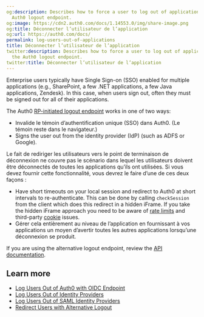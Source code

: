```yaml
---
og:description: Describes how to force a user to log out of applications using the
  Auth0 logout endpoint.
og:image: https://cdn2.auth0.com/docs/1.14553.0/img/share-image.png
og:title: Déconnecter l’utilisateur de l’application
og:url: https://auth0.com/docs/
permalink: log-users-out-of-applications
title: Déconnecter l’utilisateur de l’application
twitter:description: Describes how to force a user to log out of applications using
  the Auth0 logout endpoint.
twitter:title: Déconnecter l’utilisateur de l’application
---
```


Enterprise users typically have <Tooltip tip="Single Sign-On (SSO): Service that, after a user logs into one applicaton, automatically logs that user in to other applications." cta="View Glossary" href="/docs/glossary?term=Single+Sign-on">Single Sign-on</Tooltip> (SSO) enabled for multiple applications (e.g., SharePoint, a few .NET applications, a few Java applications, Zendesk). In this case, when users sign out, often they must be signed out for all of their applications.

The Auth0 [RP-initiated logout endpoint](/docs/authenticate/login/logout/log-users-out-of-auth0) works in one of two ways:

* Invalide le témoin d’authentification unique (SSO) dans Auth0. (Le témoin reste dans le navigateur.)
* Signs the user out from the <Tooltip tip="Identity Provider (IdP): Service that stores and manages digital identities." cta="View Glossary" href="/docs/glossary?term=identity+provider">identity provider</Tooltip> (IdP) (such as ADFS or Google).

Le fait de rediriger les utilisateurs vers le point de terminaison de déconnexion ne couvre pas le scénario dans lequel les utilisateurs doivent être déconnectés de toutes les applications qu’ils ont utilisées. Si vous devez fournir cette fonctionnalité, vous devrez le faire d’une de ces deux façons :

* Have short timeouts on your local session and redirect to Auth0 at short intervals to re-authenticate. This can be done by calling `checkSession` from the client which does this redirect in a hidden iFrame. If you take the hidden iFrame approach you need to be aware of [rate limits](/docs/troubleshoot/customer-support/operational-policies/rate-limit-policy) and third-party [cookie](/docs/manage-users/cookies) issues.
* Gérer cela entièrement au niveau de l’application en fournissant à vos applications un moyen d’avertir toutes les autres applications lorsqu’une déconnexion se produit.

If you are using the alternative logout endpoint, review the [API documentation](https://auth0.com/docs/api/authentication#logout).

## Learn more

* [Log Users Out of Auth0 with OIDC Endpoint](/docs/authenticate/login/logout/log-users-out-of-auth0)
* [Log Users Out of Identity Providers](/docs/authenticate/login/logout/log-users-out-of-idps)
* [Log Users Out of SAML Identity Providers](/docs/authenticate/login/logout/log-users-out-of-saml-idps)
* [Redirect Users with Alternative Logout](/docs/authenticate/login/logout/redirect-users-after-logout)